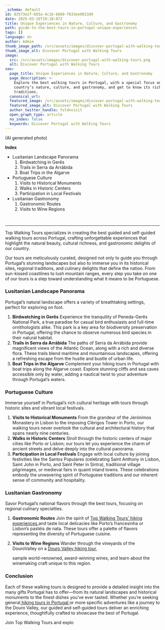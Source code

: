 ```yaml
---
_schema: default
id: 83573e2f-b03a-4c1b-b660-f633ee9013d9
date: 2025-03-16T19:18:07Z
title: Unique Experiences in Nature, Culture, and Gastronomy
path: guide-to-the-best-tours-in-portugal-unique-experiences
tags: []
language: en
author: Admin
thumb_image_path: /src/assets/images/discover-portugal-with-walking-tours.png
thumb_image_alt: Discover Portugal with Walking Tours
image:
  src: /src/assets/images/discover-portugal-with-walking-tours.png
  alt: Discover Portugal with Walking Tours
seo:
  page_title: Unique Experiences in Nature, Culture, and Gastronomy
  page_description: >-
    Explore the best walking tours in Portugal, with a special focus on the
    country’s nature, culture, and gastronomy, and get to know its richest
    traditions.
  canonical_url:
  featured_image: /src/assets/images/discover-portugal-with-walking-tours.png
  featured_image_alt: Discover Portugal with Walking Tours
  author_twitter_handle: foldnvisit
  open_graph_type: article
  no_index: false
  keywords: Discover Portugal with Walking Tours
---
```


(AI generated photo)

**Index**

- Lusitanian Landscape Panorama
  1. Birdwatching in Gerês
  2. Trails in Serra da Arrábida
  3. Boat Trips in the Algarve
- Portuguese Culture
  1. Visits to Historical Monuments
  2. Walks in Historic Centers
  3. Participation in Local Festivals
- Lusitanian Gastronomy
  1. Gastronomic Routes
  2. Visits to Wine Regions

&nbsp;

---

Top Walking Tours specializes in creating the best guided and self-guided
walking tours across Portugal, crafting unforgettable experiences that highlight
the natural beauty, cultural richness, and gastronomic delights of our country.

Our tours are meticulously curated, designed not only to guide you through
Portugal’s stunning landscapes but also to immerse you in its historical sites,
regional traditions, and culinary delights that define the nation. From
sun-kissed coastlines to lush mountain ranges, every step you take on one of our
tours is a step toward understanding what it means to be Portuguese.

### Lusitanian Landscape Panorama

Portugal’s natural landscape offers a variety of breathtaking settings, perfect
for exploring on foot.

1. **Birdwatching in Gerês** Experience the tranquility of Peneda-Gerês National
   Park, a true paradise for casual bird enthusiasts and full-time
   ornithologists alike. This park is a key area for biodiversity preservation
   in Portugal, offering the chance to observe numerous bird species in their
   natural habitat.
2. **Trails in Serra da Arrábida** The paths of Serra da Arrábida provide
   magnificent views of the Atlantic Ocean, along with a rich and diverse flora.
   These trails blend maritime and mountainous landscapes, offering a refreshing
   escape from the hustle and bustle of urban life.
3. **Boat Trips in the Algarve** Complement your hiking tours in Portugal with
   boat trips along the Algarve coast. Explore stunning cliffs and sea caves
   accessible only by water, adding a nautical twist to your adventure through
   Portugal’s waters.

### Portuguese Culture

Immerse yourself in Portugal’s rich cultural heritage with tours through
historic sites and vibrant local festivals.

1. **Visits to Historical Monuments** From the grandeur of the Jerónimos
   Monastery in Lisbon to the imposing Clérigos Tower in Porto, our walking
   tours never overlook the cultural and architectural history that spans nearly
   nine centuries.
2. **Walks in Historic Centers** Stroll through the historic centers of major
   cities like Porto or Lisbon; our tours let you experience the charm of
   ancient streets and delve deeply into the cultural panorama.
3. **Participation in Local Festivals** Engage with local culture by joining
   festivities like the Santos Populares (celebrating Saint Anthony in Lisbon,
   Saint John in Porto, and Saint Peter in Sintra), traditional village
   pilgrimages, or medieval fairs in quaint inland towns. These celebrations
   embody the unwavering spirit of Portuguese traditions and our inherent sense
   of community and hospitality.

### Lusitanian Gastronomy

Savor Portugal’s national flavors through the best tours, focusing on regional
culinary specialties.

1. **Gastronomic Routes** Join the spirit of
   <a href="https://topwalkingtoursportugal.com/pt/" target="_blank" rel="noopener">Top
   Walking Tours’ hiking experiences </a>and taste local delicacies like Porto’s
   francesinha or Lisbon’s pastéis de nata. These tours offer a palette of
   flavors representing the diversity of Portuguese cuisine.
2. **Visits to Wine Regions** Wander through the vineyards of the DouroValley on
   a
   [Douro Valley hiking tour](https://topwalkingtoursportugal.com/tours/hiking-douro-valley-wine-region/),

   sample world-renowned, award-winning wines, and learn about the winemaking
   craft unique to this region.

### Conclusion

Each of these walking tours is designed to provide a detailed insight into the
many gifts Portugal has to offer—from its natural landscapes and historical
monuments to the finest dishes you’ve ever tasted. Whether you’re seeking
general<a href="https://topwalkingtoursportugal.com/" target="_blank" rel="noopener">
hiking tours in Portugal </a> or more specific adventures like a journey to the
Douro Valley, our guided and self-guided tours deliver an enriching experience,
thoughtfully crafted to showcase the best of Portugal.

Join Top Walking Tours and explo
